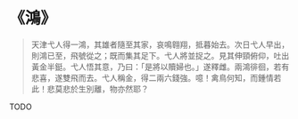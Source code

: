 # 《鴻》

> 天津弋人得一鴻，其雄者隨至其家，哀鳴翱翔，抵暮始去。次日弋人早出，則鴻已至，飛號從之；既而集其足下。弋人將並捉之。見其伸頸俯仰，吐出黃金半鋌。弋人悟其意，乃曰：「是將以贖婦也。」遂釋雌。兩鴻徘徊，若有悲喜，遂雙飛而去。弋人稱金，得二兩六錢強。噫！禽鳥何知，而鍾情若此！悲莫悲於生別離，物亦然耶？

TODO
